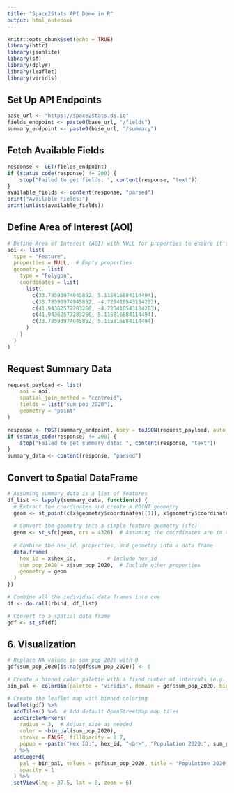 ```yaml
---
title: "Space2Stats API Demo in R"
output: html_notebook
---
```


```r
knitr::opts_chunk$set(echo = TRUE)
library(httr)
library(jsonlite)
library(sf)
library(dplyr)
library(leaflet)
library(viridis)
```

## Set Up API Endpoints

```r
base_url <- "https://space2stats.ds.io"
fields_endpoint <- paste0(base_url, "/fields")
summary_endpoint <- paste0(base_url, "/summary")
```

## Fetch Available Fields

```r
response <- GET(fields_endpoint)
if (status_code(response) != 200) {
    stop("Failed to get fields: ", content(response, "text"))
}
available_fields <- content(response, "parsed")
print("Available Fields:")
print(unlist(available_fields))
```

## Define Area of Interest (AOI)

```r
# Define Area of Interest (AOI) with NULL for properties to ensure it's treated as a valid dictionary
aoi <- list(
  type = "Feature",
  properties = NULL,  # Empty properties
  geometry = list(
    type = "Polygon",
    coordinates = list(
      list(
        c(33.78593974945852, 5.115816884114494),
        c(33.78593974945852, -4.725410543134203),
        c(41.94362577283266, -4.725410543134203),
        c(41.94362577283266, 5.115816884114494),
        c(33.78593974945852, 5.115816884114494)
      )
    )
  )
)
```

## Request Summary Data

```r
request_payload <- list(
    aoi = aoi,
    spatial_join_method = "centroid",
    fields = list("sum_pop_2020"),
    geometry = "point"
)

response <- POST(summary_endpoint, body = toJSON(request_payload, auto_unbox = TRUE), encode = "json")
if (status_code(response) != 200) {
    stop("Failed to get summary data: ", content(response, "text"))
}
summary_data <- content(response, "parsed")
```

## Convert to Spatial DataFrame

```r
# Assuming summary_data is a list of features
df_list <- lapply(summary_data, function(x) {
  # Extract the coordinates and create a POINT geometry
  geom <- st_point(c(x$geometry$coordinates[[1]], x$geometry$coordinates[[2]]))
  
  # Convert the geometry into a simple feature geometry (sfc)
  geom <- st_sfc(geom, crs = 4326)  # Assuming the coordinates are in WGS 84
  
  # Combine the hex_id, properties, and geometry into a data frame
  data.frame(
    hex_id = x$hex_id,          # Include hex_id
    sum_pop_2020 = x$sum_pop_2020,  # Include other properties
    geometry = geom
  )
})

# Combine all the individual data frames into one
df <- do.call(rbind, df_list)

# Convert to a spatial data frame
gdf <- st_sf(df)
```

## 6. Visualization

```r

# Replace NA values in sum_pop_2020 with 0 
gdf$sum_pop_2020[is.na(gdf$sum_pop_2020)] <- 0

# Create a binned color palette with a fixed number of intervals (e.g., 7)
bin_pal <- colorBin(palette = "viridis", domain = gdf$sum_pop_2020, bins = 7, pretty = TRUE)

# Create the leaflet map with binned coloring
leaflet(gdf) %>%
  addTiles() %>%  # Add default OpenStreetMap map tiles
  addCircleMarkers(
    radius = 3,  # Adjust size as needed
    color = ~bin_pal(sum_pop_2020),
    stroke = FALSE, fillOpacity = 0.7,
    popup = ~paste("Hex ID:", hex_id, "<br>", "Population 2020:", sum_pop_2020)  # Add a popup with details
  ) %>%
  addLegend(
    pal = bin_pal, values = gdf$sum_pop_2020, title = "Population 2020 (Binned Scale)",
    opacity = 1
  ) %>%
  setView(lng = 37.5, lat = 0, zoom = 6)  
```
